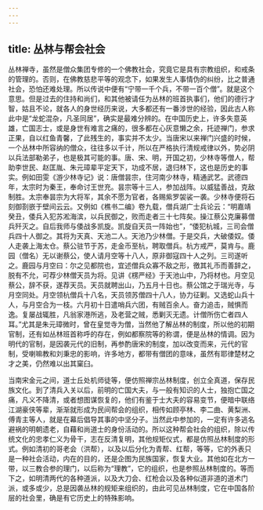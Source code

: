 ```yaml
---
---
---
```

title: 丛林与帮会社会
---




丛林禅寺，虽然是僧众集团专修的一个佛教社会，究竟它是具有宗教组织，和戒条的管理的。否则，在佛教慈悲平等的观念下，如果发生人事情伪的纠纷，比之普通社会，恐怕还难处理。所以传说中便有“宁带一千个兵，不带一百个僧”。就是这个意思。但是过去的住持和尚们，和其他被请任为丛林的班首执事们，他们的德行才智，姑且不论，就各人的身世经历来说，大多都还有一番涉世的经验，因此古人称此中是“龙蛇混杂，凡圣同居”，确实是最难分辨的。在中国历史上，许多失意英雄，亡国志士，或是身世有难言之痛的，很多都在心灰意懒之余，托迹禅门，参求正果，自以红鱼青馨，了此残生的，事实并不太少。当唐宋以来禅门兴盛的时候，一个丛林中所容纳的僧众，往往多以千计，所以在严格执行清规戒律以外，势必阴以兵法部勒弟子，也是极其可能的事。唐、宋、明，开国之初，少林寺等僧人，帮助李世民、赵匡胤、朱元璋辈平定天下，功成不居，退归林下，这也是历史的事实。例如田雯《游少林寺记》说：唐僧昙宗，住河南少林寺，精通武艺。武德四年，太宗时为秦王，奉命讨王世充。昙宗等十三人，参加战阵。以威猛善战，克敌制胜。太宗奉昙宗为大将军，其余不愿为官者，各赐紫罗袈裟一袭。少林寺便将石刻御剳嵌于壁间云云。又例如《樵书二编》卷九载，僧兵湖广士兵论云：“明嘉靖癸丑，倭兵入犯苏淞海滨，以兵民御之，败而走者三十七阵矣。操江蔡公克廉募僧兵歼灭之。自后我师与倭战多凯旋。凯旋自天员一阵始也”，“倭犯杭城，三司会僧兵四十人御之。其将为天真、天池二人。天池乃少林僧。于是交兵，大破倭奴。倭人走袭上海太仓。蔡公驻节于苏，走金币至杭，聘取僧兵。杭方戒严，莫肯与。鹿园（僧名）无以谢蔡公，使人请月空等十八人，原非御寇四十人之列。三司遂听之。鹿园与月空曰：尔之见都院也，宜述僧兵众寡不敌之形，徼其礼币而善辞之，脱有不允，可荐少林僧天员为将。见讲《楞严经》于天池山中，乃将材也。月空见蔡公，辞不获，遂荐天员。天员就聘出山，乃五月十日也。蔡公馆之于瑞光寺，与月空同处。月空领杭僧兵十八名，天员领苏僧四十八人，协力征剿。又选蛇山兵十人，与月空合为一枝。六月初十日遣哨兵六团，有贼百余人。奋力追击，贼惧而逸。复屡战辄胜，凡翁家港所逃，及老营之贼，悉剿灭无遗。计僧所伤亡者四人耳。”尤其是朱元璋微时，曾在皇觉寺为僧，当然他了解丛林的制度，所以他的初期官制，还有如丛林班首称呼的存在，例如都察院等的称谓，便是丛林的情调。因为明代的官制，是因袭元代的旧制，再参酌唐宋的制度，加以改变而来，元代的官制，受喇嘛教和刘秉忠的影响，许多地方，都带有僧团的意味，虽然有耶律楚材之才之美，仍然难以出其窠臼。

当南宋金元之间，道士丘处机师徒等，便仿照禅宗丛林制度，创立全真道，保存民族文化。到了清兵入关以后，前明的亡国大夫，与一般有知识的人士，独抱亡国之痛，凡义不降清，或者想图谋恢复的，他们有鉴于士大夫的容易变节，便暗中联络江湖豪侠等辈，渐渐就形成为民间帮会的组织，相传如顾亭林、李二曲、黄梨洲、傅青主等人，就是在幕后倡导其事的中坚分子。当然此中参加的，一定有许多逃名避祸的明朝遗老，自藉和尚道士的身份活动的。所以这种帮会社会的组织，除以传统文化的忠孝仁义为骨干，志在反清复明，其他规矩仪式，都是仿照丛林制度的形式。例如清初的哥老会（洪帮），以及以后分化为青帮、红帮，等等，它的外表只是一种社会活动，内在的目的，还是企图为民族国家，恢复大业。其他如在北方一带，以三教合参的理门，以后称为“理教”，它的组织，也是参照丛林制度的。等而下之，如明清两代的各种道派，以及大刀会、红枪会以及各种似道非道的道术门派，或多或少，总是因袭丛林的规矩来组织的，由此可见丛林制度，它在中国各阶层的社会里，确是有它历史上的特殊影响。